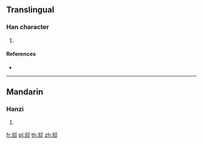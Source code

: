 {{character info/new}}
==Translingual==

===Han character===
{{Han char|rn=163|rad=邑|as=06|sn=9|four=|canj=YONL}}

# {{defn|Han|sort=邑06}}

====References====
* {{Han ref|kx=1270.200|dkj=39373|hdz=63770.010|uh=90C2|ud=37058}}

----

==Mandarin==

===Hanzi===
{{cmn-hanzi|pin=[[gāi]] ([[gai1]])|wg=kai<sup>1</sup>}}

# {{defn|lang=cmn|sort=邑06}}

[[fr:郂]]
[[pl:郂]]
[[th:郂]]
[[zh:郂]]